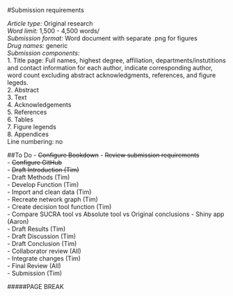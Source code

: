 #Submission requirements  

*Article type:* Original research  
*Word limit:* 1,500 - 4,500 words/  
*Submission format:* Word document with separate .png for figures  
*Drug names:* generic  
*Submission components:*  
1. Title page: Full names, highest degree, affiliation, departments/instutitions and contact information for each author, indicate corresponding author, word count excluding abstract acknowledgments, references, and figure legeds.  
2. Abstract  
3. Text  
4. Acknowledgements  
5. References  
6. Tables  
7. Figure legends  
8. Appendices  
Line numbering: no   
 
  
##To Do
- ~~Configure Bookdown~~
- ~~Review submission requirements~~  
- ~~Configure GitHub~~  
- ~~Draft Introduction (Tim)~~    
- Draft Methods (Tim)  
- Develop Function (Tim)  
    - Import and clean data (Tim)  
    - Recreate network graph (Tim)  
    - Create decision tool function (Tim)  
    - Compare SUCRA tool vs Absolute tool vs Original conclusions
    - Shiny app (Aaron)  
- Draft Results (Tim)  
- Draft Discussion (Tim)  
- Draft Conclusion (Tim)  
- Collaborator review (All)  
- Integrate changes (Tim)  
- Final Review (All)  
- Submission (Tim)


#####PAGE BREAK

